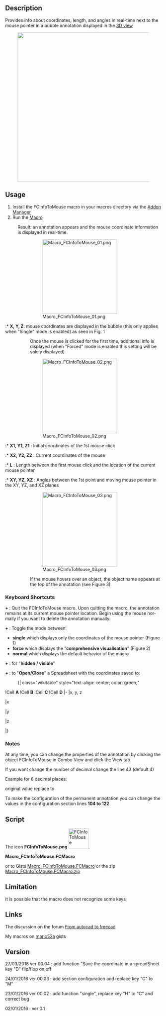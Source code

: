 <languages/>

<div lang="en" dir="ltr" class="mw-content-ltr">
{{Macro
|Name=Macro FCInfoToMouse
|Icon=FCInfoToMouse.png
|Description=Provides info about coordinates, length, and angles in real-time next to the mouse pointer.
|Author=Mario52
|Download=[https://wiki.freecad.org/images/1/10/FCInfoToMouse.png ToolBar Icon]
|Version=00.04
|Date=2018-03-27
}}
</div>

<div lang="en" dir="ltr" class="mw-content-ltr">
==Description==
</div>

<div lang="en" dir="ltr" class="mw-content-ltr">
Provides info about coordinates, length, and angles in real-time next to the mouse pointer in a bubble annotation displayed in the [[3D_view|3D view]]
</div>

{{Codeextralink|https://gist.githubusercontent.com/mario52a/974214c4b83beaa41495/raw/7789c1995dba2af74a14d549638267f7740c036c/Macro_FCInfoToMouse.FCMacro}}

[[File:Macro FCInfoToMouse 00.png|480px|]]
<div lang="en" dir="ltr" class="mw-content-ltr">
{{Caption|FCInfoToMouse macro in action}}
</div>

<div lang="en" dir="ltr" class="mw-content-ltr">
==Usage==
</div>

<div lang="en" dir="ltr" class="mw-content-ltr">
# Install the FCInfoToMouse macro in your macros directory via the [[Std_AddonMgr|Addon Manager]]
# Run the [[Macros|Macro]] 
: Result: an annotation appears and the mouse coordinate information is displayed in real-time.
</div>

<div lang="en" dir="ltr" class="mw-content-ltr">
::[[File:Macro FCInfoToMouse 01.png|240px]]
::{{Caption|Figure 1}}
</div>

<div lang="en" dir="ltr" class="mw-content-ltr">
:* '''X, Y, Z''': mouse coordinates are displayed in the bubble (this only applies when "Single" mode is enabled) as seen in Fig. 1
</div>

<div lang="en" dir="ltr" class="mw-content-ltr">
:: Once the mouse is clicked for the first time, additional info is displayed (when "Forced" mode is enabled this setting will be solely displayed)
</div>

<div lang="en" dir="ltr" class="mw-content-ltr">
::[[File:Macro FCInfoToMouse 02.png|240px]]
::{{Caption|Figure 2}}
</div>

<div lang="en" dir="ltr" class="mw-content-ltr">
:* '''X1, Y1, Z1''' : Initial coordinates of the 1st mouse click
:* '''X2, Y2, Z2''' : Current coordinates of the mouse
:* '''L''' : Length between the first mouse click and the location of the current mouse pointer
:* '''XY, YZ, XZ''' : Angles between the 1st point and moving mouse pointer in the XY, YZ, and XZ planes
</div>
{{clear}}

<div lang="en" dir="ltr" class="mw-content-ltr">
::[[File:Macro FCInfoToMouse 03.png|240px]]
:{{Caption|Figure 3 - when mouse pointer is over an object, the name of the object will be displayed}}
</div>

<div lang="en" dir="ltr" class="mw-content-ltr">
::If the mouse hovers over an object, the object name appears at the top of the annotation (see Figure 3).
</div>

{{clear}}

<div lang="en" dir="ltr" class="mw-content-ltr">
=== Keyboard Shortcuts ===
</div>

<div lang="en" dir="ltr" class="mw-content-ltr">
'''{{KEY|SHIFT}} + {{KEY|Q}}''': Quit the FCInfoToMouse macro. Upon quitting the macro, the annotation remains at its current mouse pointer location. Begin using the mouse normally if you want to delete the annotation manually.
</div>

<div lang="en" dir="ltr" class="mw-content-ltr">
'''{{KEY|SHIFT}} + {{KEY|M}}''': Toggle the mode between: 
* '''single''' which displays only the coordinates of the mouse pointer (Figure 1) 
* '''force''' which displays the "'''comprehensive visualisation'''" (Figure 2)
* '''normal''' which displays the default behavior of the macro
</div>

<div lang="en" dir="ltr" class="mw-content-ltr">
'''{{KEY|SHIFT}} + {{KEY|C}}''' : for "'''hidden / visible'''"
</div>

<div lang="en" dir="ltr" class="mw-content-ltr">
'''{{KEY|SHIFT}} + {{KEY|D}}''' : to "'''Open/Close'''" a Spreadsheet with the coordinates saved to:
</div>

<div lang="en" dir="ltr" class="mw-content-ltr">
:{| class="wikitable" style="text-align: center; color: green;"
!Cell '''A'''
!Cell '''B'''
!Cell '''C'''
!Cell '''D'''
|-
|x, y, z</td>
|x</td>
|y</td>
|z</td>
|}
</div>

<div lang="en" dir="ltr" class="mw-content-ltr">
=== Notes ===
</div>

<div lang="en" dir="ltr" class="mw-content-ltr">
At any time, you can change the properties of the annotation by clicking the object FCInfoToMouse in Combo View and click the View tab
</div>

<div lang="en" dir="ltr" class="mw-content-ltr">
If you want change the number of decimal change the line 43 (default 4)
</div>

<div lang="en" dir="ltr" class="mw-content-ltr">
Example for 6 decimal places:
</div>

<div lang="en" dir="ltr" class="mw-content-ltr">
original value
{{Code|code=
global arrondi    ; arrondi    = 4
}}
replace to
{{Code|code=
global arrondi    ; arrondi    = 6
}}
</div>

<div lang="en" dir="ltr" class="mw-content-ltr">
To make the configuration of the permanent annotation you can change the values in the configuration section lines '''104 to 122'''
</div>


<div lang="en" dir="ltr" class="mw-content-ltr">
==Script==
</div>

<div lang="en" dir="ltr" class="mw-content-ltr">
The icon '''FCInfoToMouse.png''' [[File:FCInfoToMouse.png|64px|FCInfoToMouse]].
</div>

'''Macro_FCInfoToMouse.FCMacro''' 

{{MacroCode|code=

# -*- coding: utf-8 -*-
"""
***************************************************************************
*   Copyright (c) 2016 <mario52>                                          *
*                                                                         *
*   This file is a supplement to the FreeCAD CAx development system.      *
*                                                                         *
*   This program is free software; you can redistribute it and/or modify  *
*   it under the terms of the GNU Lesser General Public License (LGPL)    *
*   as published by the Free Software Foundation; either version 2 of     *
*   the License, or (at your option) any later version.                   *
*   for detail see the LICENCE text file.                                 *
*                                                                         *
*   This software is distributed in the hope that it will be useful,      *
*   but WITHOUT ANY WARRANTY; without even the implied warranty of        *
*   MERCHANTABILITY or FITNESS FOR A PARTICULAR PURPOSE.  See the         *
*   GNU Library General Public License for more details.                  *
*                                                                         *
*   You should have received a copy of the GNU Library General Public     *
*   License along with this macro; if not, write to the Free Software     *
*   Foundation, Inc., 59 Temple Place, Suite 330, Boston, MA  02111-1307  *
*   USA                                                                   *
***************************************************************************
*           WARNING! All changes in this file will be lost and            *  
*                  may cause malfunction of the program                   *
***************************************************************************
"""
# https://forum.freecad.org/viewtopic.php?f=22&t=9215
# FCInfoToMouse

__title__   = "FCInfoToMouse"
__author__  = "Mario52"
__url__     = "https://wiki.freecad.org/Macro_FCInfoToMouse"
__version__ = "00.04"
__date__    = "27/03/2018"
#
import Draft, Part
import math,FreeCAD
from FreeCAD import Base
import time
App = FreeCAD

global arrondi    ; arrondi    = 4

global objectAnn  ; objectAnn  = "" 
global positionX1 ; positionX1 = 0.0
global positionY1 ; positionY1 = 0.0
global positionZ1 ; positionZ1 = 0.0
global force      ; force      = 0
global hidden     ; hidden     = 0
global coorBegin  ; coorBegin  = ""
global pas        ; pas        = 0

global spreadSheet; spreadSheet= 0
global compteur   ; compteur   = 0 
global spread     ; spread     = ""

from math import sqrt, pi, sin, cos, asin, acos, atan, atan2, degrees

def angle2(vecteur_x1,vecteur_y1,vecteur_x2,vecteur_y2,mode):   #tester getAngle ( Vector )
# calcul de l'inclinaison d'une ligne a partir de deux Vecteurs
# si "mode" = 1 alors affichage en degres sinon en radian
    try:
        deltaX = vecteur_x2 - vecteur_x1
        deltaY = vecteur_y2 - vecteur_y1
        if mode ==1:
            angle = degrees(atan2(float(deltaY),float(deltaX))) # degres  (mode = 1)
        else:
            angle = atan2(float(deltaY),float(deltaX))          # radian  (mode = 0)
        return round(angle,arrondi)
    except Exception:
        None

def sub(first, other): 
	"sub(Vector,Vector) - subtracts second vector from first one"
	if isinstance(first,FreeCAD.Vector) and isinstance(other,FreeCAD.Vector):
		return FreeCAD.Vector(first.x-other.x, first.y-other.y, first.z-other.z)

def length(first):
	"lengh(Vector) - gives vector length"
	if isinstance(first,FreeCAD.Vector):
		return math.sqrt(first.x*first.x + first.y*first.y + first.z*first.z)

def dist(first, other):
	"dist(Vector,Vector) - returns the distance between both points/vectors"
	if isinstance(first,FreeCAD.Vector) and isinstance(other,FreeCAD.Vector):
		return length(sub(first,other))

def codeColor(color):
    try:
        rgb = float((float(color)/255.0))
    except Exception:
        rgb = 0.0
    return rgb


doc = FreeCAD.ActiveDocument    
if doc == None:
    doc = FreeCAD.newDocument()

# for modify the configuration : line 104 to 122
# PS: if DisplayMode = "Line" and Frame = False the annotation is transparent
#
##### Configuration  Modify here # Begin #######################################
                                                                               #
#BackgroundColor :                                                             #
red_B           = 0.0                # 0.0 to 255.0                            #
green_B         = 84.0               # 0.0 to 255.0                            #
blue_B          = 255.0              # 0.0 to 255.0                            #
                                                                               #
displayMode     = "Line"             # "Line" or "Object"                      #
fontName        = "MS Shell Dlg 2"   # "MS Shell Dlg 2" for Windows            #
fontSize        = 8.0                # Font size                               #
frame           = False              # "False" or "True"                       #
justification   = "Left"             # "Left", "Right", "Center"               #
                                                                               #
#TextColor       :                                                             #
red_T           = 255.0              # 0.0 to 255.0                            #
green_T         = 255.0              # 0.0 to 255.0                            #
blue_T          = 255.0              # 0.0 to 255.0                            #
                                                                               #
##### Configuration  End End ###################################################

v=Gui.activeDocument().activeView()
objectAnn = App.ActiveDocument.addObject("App::AnnotationLabel","FCInfoToMouse")# create work annotation
objectAnn.LabelText=["Hello FreeCAD World"]

FreeCADGui.getDocument(doc.Name).getObject(objectAnn.Label).BackgroundColor = (codeColor(red_B),codeColor(green_B),codeColor(blue_B))   #
FreeCADGui.getDocument(doc.Name).getObject(objectAnn.Label).DisplayMode     = displayMode                                               #
FreeCADGui.getDocument(doc.Name).getObject(objectAnn.Label).FontName        = fontName                                                  #
FreeCADGui.getDocument(doc.Name).getObject(objectAnn.Label).FontSize        = fontSize                                                  #
FreeCADGui.getDocument(doc.Name).getObject(objectAnn.Label).Frame           = frame                                                     #
FreeCADGui.getDocument(doc.Name).getObject(objectAnn.Label).Justification   = justification                                             #
FreeCADGui.getDocument(doc.Name).getObject(objectAnn.Label).TextColor       = (codeColor(red_T),codeColor(green_T),codeColor(blue_T))   #

import os, sys, platform
global PolicePath;    PolicePath = ""

#if platform.system() == "Windows" :
#    PolicePath = "C:/Windows/Fonts/ARIAL.TTF"
#elif platform.system() == "Linux" :
#    PolicePath = "/usr/share/fonts/truetype/ubuntu-font-family/Ubuntu-M.ttf"
#elif platform.system() == "Darwin":
#    PolicePath = "/Library/Fonts/Arial.ttf"
#else:
#    PolicePath = "C:/Windows/Fonts/ARIAL.TTF"

p=FreeCAD.ParamGet("User parameter:BaseApp/Preferences/Mod/Draft")
PolicePath = p.GetString("FontFile")

class ViewObserver:
    def __init__(self, view):
       self.view = view

    def logPosition(self, info):
        global objectAnn
        global positionX1, positionY1, positionZ1
        global pas, arrondi
        global coorBegin
        global force
        global hidden
        global PolicePath
        global spreadSheet
        global compteur
        global spread

######## for testing key ############
#        try:                       #
#            print info["Key"]      #
#            print info["State"]    #
##            print ord(info["Key"]) #
#        except Exception:          #
#            None                   #
#####################################

        Button1 = 0

        try:
            if (info["Key"] == "Q") and (info["State"] == "DOWN"):                        # SHIFT + Q for quit
                v.removeEventCallback("SoEvent",c)                                        # close event observation
                FreeCAD.Console.PrintMessage( "End FCInfoToMouse" + "\n")
        except Exception:
            None

        try:
            if (info["Key"] == "M") and (info["State"] == "DOWN"):                        # SHIFT + M for force display
                if force == 0:
                    force = 1
                    FreeCAD.Console.PrintMessage( "Forced " + "\n")
                elif force == 1:
                    force = 2
                    FreeCAD.Console.PrintMessage( "Single " + "\n")
                elif force == 2:
                    force = 0
                    FreeCAD.Console.PrintMessage( "Normal " + "\n")
        except Exception:
            None

        try:
            if (info["Key"] == "C") and (info["State"] == "DOWN"):                        # SHIFT + C for hidden / visible annotation OK
                if hidden == 0:
                    hidden = 1
                    FreeCADGui.getDocument(doc.Name).getObject(objectAnn.Label).Visibility = False
                    FreeCAD.Console.PrintMessage( "concealed " + "\n")
                else:
                    hidden = 0
                    FreeCADGui.getDocument(doc.Name).getObject(objectAnn.Label).Visibility = True
                    FreeCAD.Console.PrintMessage( "visible " + "\n")
        except Exception:
            None

        try:
            if (info["Key"] == "D") and (info["State"] == "DOWN"):                        # SHIFT + S for Open spreadSheet
                if spreadSheet == 0:
                    #spread = FreeCAD.ActiveDocument.getObjectsByLabel(spread.Name)[0]    # for append in existant SpreadSheet
                    spread = App.activeDocument().addObject('Spreadsheet::Sheet','MySpreedSheett')
                    spreadSheet = 1
                    FreeCAD.Console.PrintMessage("SpreadSheet open : " + spread.Name + "\n")
                else:
                    spreadSheet = 0
                    FreeCAD.Console.PrintMessage("SpreadSheet closed" + "\n")
                compteur    = 0
        except Exception:
            None

        try:
            object2 = ""
            object = v.getObjectInfo(v.getCursorPos())                                    # here for object preselected
            object2 = object["Object"] + "." + object["Component"]                        # object + component
            pnt = FreeCAD.Vector(float(object["x"]),float(object["y"]),float(object["z"]))# vector on position mouse to object
#            print "pnt ",pnt
        except Exception:
            pos = info["Position"]                                                        # if mouse in 3D view
            pnt = self.view.getPoint(pos)                                                 # vector detect on mouse position 3D view
#            print "pnt ",pnt

        try:
            if (info["Button"] == "BUTTON1") and (info["State"] == "DOWN"):               # coordinates clic to mouse
                positionX1 = round(pnt[0],arrondi)
                positionY1 = round(pnt[1],arrondi)
                positionZ1 = round(pnt[2],arrondi)
                
                coorBegin = ""
                coorBegin = "X1: "+str(positionX1)+"  Y1: "+str(positionY1)+"  Z1: "+str(positionZ1)
                if pas == 0:
                    pas = 1
                else:
                    pas = 0

                try:                                                   # spreadSheet
                    if spreadSheet == 1:
                        compteur += 1
                        spread.set("A"+str(compteur) ,  str(positionX1) + ", " + str(positionY1) + ", " + str(positionZ1))
                        spread.set("B"+str(compteur) ,  str(positionX1))
                        spread.set("C"+str(compteur) ,  str(positionY1))
                        spread.set("D"+str(compteur) ,  str(positionZ1))
                        App.ActiveDocument.recompute()
                        FreeCAD.Console.PrintMessage(str(compteur) + " : " +  str(positionX1) + ", " + str(positionY1) + ", " + str(positionZ1) + "\n")
                except Exception:
                    None
                
        except Exception:
            None

        try:
            objectAnn.BasePosition = (pnt[0], pnt[1], pnt[2])
            if force == 2:
                objectAnn.LabelText = ["X: " + str(round(pnt[0],arrondi)) + " Y: " + str(round(pnt[1],arrondi)) + " Z: " + str(round(pnt[2],arrondi))]
            else:
                if ((pas == 1) or (force == 1)):
                    coorEnd = longueur = angles = ""
                    coorEnd = "X2: " + str(round(pnt[0],arrondi)) + "  Y2: " + str(round(pnt[1],arrondi)) + "  Z2: " + str(round(pnt[2],arrondi))
                    longueur = "L: " + str(round(dist(FreeCAD.Vector(positionX1,positionY1,positionZ1), FreeCAD.Vector(pnt[0], pnt[1], pnt[2])),12)) # around to 12 decimales
                    alphaXY = alphaXY = alphaXZ = 0.0
                    alphaXY = str(round(angle2(positionX1,positionY1,pnt[0],pnt[1],1),arrondi))
                    alphaYZ = str(round(angle2(positionY1,positionZ1,pnt[1],pnt[2],1),arrondi))
                    alphaXZ = str(round(angle2(positionX1,positionZ1,pnt[0],pnt[2],1),arrondi))
        
                    angles = "XY: " + alphaXY + unichr(176) + "  YZ: " + alphaYZ + unichr(176) + "  XZ: " + alphaXZ + unichr(176)    # unichr(176) = degrees character
        
                    if object2 == "":
                        objectAnn.LabelText = [coorBegin, coorEnd, longueur, angles,]
                    else:
                        objectAnn.LabelText = [object2, coorBegin, coorEnd, longueur, angles,]
                else:
                    if object2 == "":
                        objectAnn.LabelText = ["X: " + str(round(pnt[0],arrondi)) + " Y: " + str(round(pnt[1],arrondi)) + " Z: " + str(round(pnt[2],arrondi)),]
                    else:
                        objectAnn.LabelText = [object2, "X: " + str(round(pnt[0],arrondi)) + " Y: " + str(round(pnt[1],arrondi)) + " Z: " + str(round(pnt[2],arrondi))]

        except Exception:
            FreeCAD.Console.PrintError("End FCInfoToMouse by an error" + "\n")
            v.removeEventCallback("SoEvent",c)                                            # close event observation

##### Begin ######
FreeCAD.Console.PrintMessage("__Welcome to FCInfoToMouse__" + "\n")
FreeCAD.Console.PrintMessage("SHIFT + Q : for quit" + "\n")
FreeCAD.Console.PrintMessage("SHIFT + M : for force display, mode single, mode normal" + "\n")
FreeCAD.Console.PrintMessage("SHIFT + C : for concealed / visible" + "\n")
FreeCAD.Console.PrintMessage("SHIFT + D : for create spreadSheet / close spreadSheet" + "\n")
FreeCAD.Console.PrintMessage("____________________________" + "\n")

pas = 0
o = ViewObserver(v)
try:
    c = v.addEventCallback("SoEvent",o.logPosition)
except Exception:
    App.ActiveDocument.removeObject(objectAnn.Label)
    FreeCAD.Console.PrintMessage( "Not GUI End FCInfoToMouse" + "\n")


}}

<div lang="en" dir="ltr" class="mw-content-ltr">
or to Gists [https://gist.github.com/mario52a/974214c4b83beaa41495 Macro_FCInfoToMouse.FCMacro] or the zip [https://gist.github.com/mario52a/974214c4b83beaa41495/archive/d62630049d4663369fc80519a7655ee4c32c8711.zip Macro_FCInfoToMouse.FCMacro.zip]
</div>

<div lang="en" dir="ltr" class="mw-content-ltr">
==Limitation==
</div>

<div lang="en" dir="ltr" class="mw-content-ltr">
It is possible that the macro does not recognize some keys
</div>

<div lang="en" dir="ltr" class="mw-content-ltr">
==Links==
</div>

<div lang="en" dir="ltr" class="mw-content-ltr">
The discussion on the forum [https://forum.freecad.org/viewtopic.php?f=3&t=13592 From autocad to freecad]
</div>

<div lang="en" dir="ltr" class="mw-content-ltr">
My macros on [https://gist.github.com/mario52a mario52a ] gists
</div>

<div lang="en" dir="ltr" class="mw-content-ltr">
==Version==
</div>

<div lang="en" dir="ltr" class="mw-content-ltr">
27/03/2018 ver 00.04 : add function "Save the coordinate in a spreadSheet key "D" flip/flop on,off
</div>

<div lang="en" dir="ltr" class="mw-content-ltr">
24/01/2016 ver 00.03 : add section configuration and replace key "C" to "M"
</div>

<div lang="en" dir="ltr" class="mw-content-ltr">
23/01/2016 ver 00.02 : add function "single", replace key "H" to "C" and correct bug
</div>

<div lang="en" dir="ltr" class="mw-content-ltr">
02/01/2016 : ver 0.1
</div>